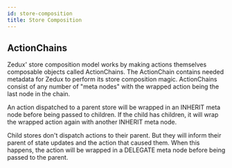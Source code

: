 ```yaml
---
id: store-composition
title: Store Composition
---
```


## ActionChains

Zedux' store composition model works by making actions themselves composable objects called ActionChains. The ActionChain contains needed metadata for Zedux to perform its store composition magic. ActionChains consist of any number of "meta nodes" with the wrapped action being the last node in the chain.

An action dispatched to a parent store will be wrapped in an INHERIT meta node before being passed to children. If the child has children, it will wrap the wrapped action again with another INHERIT meta node.

Child stores don't dispatch actions to their parent. But they will inform their parent of state updates and the action that caused them. When this happens, the action will be wrapped in a DELEGATE meta node before being passed to the parent.
